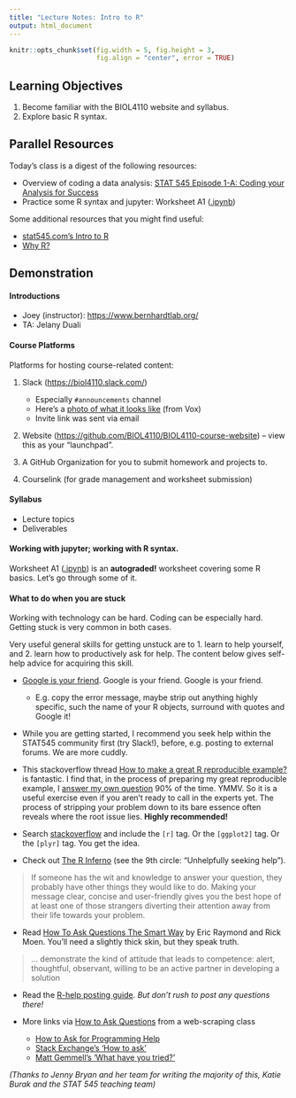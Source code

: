 ```yaml
---
title: "Lecture Notes: Intro to R"
output: html_document
---
```


```r
knitr::opts_chunk$set(fig.width = 5, fig.height = 3, 
                      fig.align = "center", error = TRUE)
```

## Learning Objectives

1.  Become familiar with the BIOL4110 website and syllabus.
2.  Explore basic R syntax.

## Parallel Resources

Today's class is a digest of the following resources:

-   Overview of coding a data analysis: [STAT 545 Episode 1-A: Coding your Analysis for Success](https://youtu.be/91LmBj29-Sc)
-   Practice some R syntax and jupyter: Worksheet A1 ([.ipynb](https://github.com/BIOL4110/BIOL4110-course-website/blob/main/content/worksheets/worksheet_a01.ipynb))

Some additional resources that you might find useful:

-   [stat545.com's Intro to R](https://stat545.com/r-basics.html)
-   [Why R?](https://cfss.uchicago.edu/setup/what-is-r/)

## Demonstration

#### Introductions

-   Joey (instructor): [https://www.bernhardtlab.org/](https://www.bernhardtlab.org/)
-   TA: Jelany Duali

#### Course Platforms

Platforms for hosting course-related content:

1.  Slack (<https://biol4110.slack.com/>)

    -   Especially `#announcements` channel
    -   Here's a [photo of what it looks like](https://cdn.vox-cdn.com/thumbor/ljup85YXH0uSunvONPrkkys_1po=/0x0:1980x1320/1820x1213/filters:focal(832x502:1148x818):format(webp)/cdn.vox-cdn.com/uploads/chorus_image/image/66517684/slacknewdesign.0.jpg) (from Vox)
    -   Invite link was sent via email

2.  Website (<https://github.com/BIOL4110/BIOL4110-course-website>) -- view this as your "launchpad".

3.  A GitHub Organization for you to submit homework and projects to.

4.  Courselink (for grade management and worksheet submission)

#### Syllabus

-   Lecture topics
-   Deliverables

#### Working with jupyter; working with R syntax.

Worksheet A1 ([.ipynb](https://github.com/BIOL4110/BIOL4110-course-website/blob/main/content/worksheets/worksheet_a01.ipynb)) is an **autograded!** worksheet covering some R basics. Let's go through some of it. 

#### What to do when you are stuck

Working with technology can be hard. Coding can be especially hard. Getting stuck is very common in both cases. 

Very useful general skills for getting unstuck are to 1. learn to help yourself, and 2. learn how to productively ask for help. The content below gives self-help advice for acquiring this skill.

-   [Google is your friend](http://xkcd.com/627/). Google is your friend. Google is your friend.

    -   E.g. copy the error message, maybe strip out anything highly specific, such the name of your R objects, surround with quotes and Google it!

- While you are getting started, I recommend you seek help within the STAT545 community first (try Slack!), before, e.g. posting to external forums. We are more cuddly.

-   This stackoverflow thread [How to make a great R reproducible example?](http://stackoverflow.com/questions/5963269/how-to-make-a-great-r-reproducible-example/5963610#5963610) is fantastic. I find that, in the process of preparing my great reproducible example, I [answer my own question](http://htmlpreview.github.io/?https://gist.githubusercontent.com/jennybc/58466fd018823302f398/raw/4c7059558e1525b482f1ee794a5828ca8999bf98/2014-07-25_wrapper-graphics-dev-open-close.html) 90% of the time. YMMV. So it is a useful exercise even if you aren't ready to call in the experts yet. The process of stripping your problem down to its bare essence often reveals where the root issue lies. **Highly recommended!**

-   Search [stackoverflow](http://stackoverflow.com) and include the `[r]` tag. Or the `[ggplot2]` tag. Or the `[plyr]` tag. You get the idea.

-   Check out [The R Inferno](http://www.burns-stat.com/documents/books/the-r-inferno/) (see the 9th circle: "Unhelpfully seeking help").

> If someone has the wit and knowledge to answer your question, they probably have other things they would like to do. Making your message clear, concise and user-friendly gives you the best hope of at least one of those strangers diverting their attention away from their life towards your problem.

-   Read [How To Ask Questions The Smart Way](http://www.catb.org/~esr/faqs/smart-questions.html) by Eric Raymond and Rick Moen. You'll need a slightly thick skin, but they speak truth.

> ... demonstrate the kind of attitude that leads to competence: alert, thoughtful, observant, willing to be an active partner in developing a solution

-   Read the [R-help posting guide](http://www.r-project.org/posting-guide.html). *But don't rush to post any questions there!*

-   More links via [How to Ask Questions](https://github.com/ireapps/scraping-class/blob/master/notes/how-to-ask-questions.md) from a web-scraping class

    -   [How to Ask for Programming Help](http://codingkilledthecat.wordpress.com/2012/06/26/how-to-ask-for-programming-help/)
    -   [Stack Exchange's 'How to ask'](https://codereview.stackexchange.com/help/how-to-ask)
    -   [Matt Gemmell's 'What have you tried?'](http://mattgemmell.com/what-have-you-tried/)

*(Thanks to Jenny Bryan and her team for writing the majority of this, Katie Burak and the STAT 545 teaching team)*
